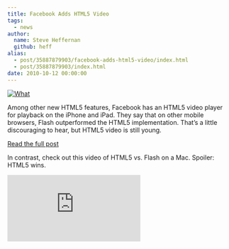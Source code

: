 ```yaml
---
title: Facebook Adds HTML5 Video
tags:
  - news
author:
  name: Steve Heffernan
  github: heff
alias:
  - post/35887879903/facebook-adds-html5-video/index.html
  - post/35887879903/index.html
date: 2010-10-12 00:00:00
---
```



[![What](https://farm2.static.flickr.com/1199/4603715307_c878c8a77b_m.jpg)](http://www.flickr.com/photos/24374884@N08/4603715307/ 'What')

Among other new HTML5 features, Facebook has an HTML5 video player for playback on the iPhone and iPad. They say that on other mobile browsers, Flash outperformed the HTML5 implementation. That&rsquo;s a little discouraging to hear, but HTML5 video is still young.

[Read the full post](https://www.facebook.com/notes/facebook-engineering/using-html5-today/438532093919)

In contrast, check out this video of HTML5 vs. Flash on a Mac. Spoiler: HTML5 wins.

<VideoWrapper>
  <iframe
    src="https://www.youtube.com/embed/IP7A09ty1do"
    frameBorder="0"
    allowFullScreen
  />
</VideoWrapper>
